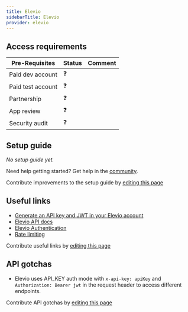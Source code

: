 ```yaml
---
title: Elevio
sidebarTitle: Elevio
provider: elevio
---
```



<Overview />
<PreBuiltTooling />
<PreBuiltUseCases />

## Access requirements
| Pre-Requisites | Status | Comment|
| - | - | - |
| Paid dev account | ❓ |  |
| Paid test account | ❓ |  |
| Partnership | ❓ | |
| App review | ❓ |  |
| Security audit | ❓ | |


## Setup guide

_No setup guide yet._

<Tip>Need help getting started? Get help in the [community](https://nango.dev/slack).</Tip>

<Note>Contribute improvements to the setup guide by [editing this page](https://github.com/nangohq/nango/tree/master/docs-v2/integrations/all/elevio.mdx)</Note>


## Useful links

-   [Generate an API key and JWT in your Elevio account](https://app.elev.io/apikeys)
-   [Elevio API docs](https://api-docs.elevio.help/en/categories/5-rest-api)
-   [Elevio Authentication](https://api-docs.elevio.help/en/articles/67-rest-api-authentication-and-authorization)
-   [Rate limiting](https://api-docs.elevio.help/en/articles/75-rest-api-rate-limits)

<Note>Contribute useful links by [editing this page](https://github.com/nangohq/nango/tree/master/docs-v2/integrations/all/elevio.mdx)</Note>

## API gotchas

- Elevio uses API_KEY auth mode with `x-api-key: apiKey` and `Authorization: Bearer jwt` in the request header to access different endpoints.

<Note>Contribute API gotchas by [editing this page](https://github.com/nangohq/nango/tree/master/docs-v2/integrations/all/elevio.mdx)</Note>